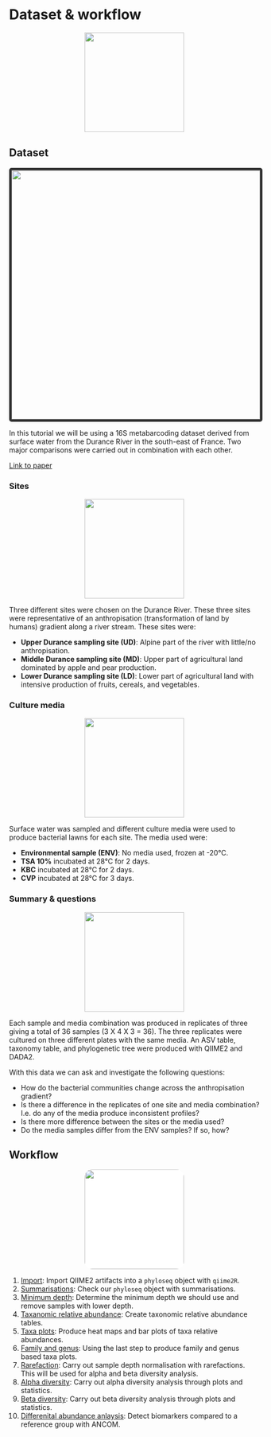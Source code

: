 # Dataset & workflow {#datasetandworkflowchap}
<center>
![](figures/data.png){style="width:200px"}
</center>

## Dataset
<center>
![](figures/freshwater_france.png){style="border-radius: 5px; width: 500px; border: 5px solid #333333"}
</center>

In this tutorial we will be using a 16S metabarcoding dataset derived from surface water from the Durance River in the south-east of France.
Two major comparisons were carried out in combination with each other.

[Link to paper](https://www.mdpi.com/2076-2607/8/8/1129)

### Sites
<center>
![](figures/river.png){style="width:200px"}
</center>

Three different sites were chosen on the Durance River. These three sites were representative of an anthropisation (transformation of land by humans) gradient along a river stream. These sites were:

- __Upper Durance sampling site (UD)__: Alpine part of the river with little/no anthropisation.
- __Middle Durance sampling site (MD)__: Upper part of agricultural land dominated by apple and pear production.
- __Lower Durance sampling site (LD)__: Lower part of agricultural land with intensive production of fruits, cereals, and vegetables.

### Culture media
<center>
![](figures/petri.png){style="width:200px"}
</center>

Surface water was sampled and different culture media were used to produce bacterial lawns for each site. The media used were:

- __Environmental sample (ENV)__: No media used, frozen at -20°C.
- __TSA 10%__ incubated at 28°C for 2 days.
- __KBC__ incubated at 28°C for 2 days.
- __CVP__ incubated at 28°C for 3 days.

### Summary & questions {#sum_and_qs}
<center>
![](figures/sum_red.png){style="width:200px"}
</center>

Each sample and media combination was produced in replicates of three giving a total of 36 samples (3 X 4 X 3 = 36). The three replicates were cultured on three different plates with the same media. An ASV table, taxonomy table, and phylogenetic tree were produced with QIIME2 and DADA2.

With this data we can ask and investigate the following questions:

- How do the bacterial communities change across the anthropisation gradient?
- Is there a difference in the replicates of one site and media combination? I.e. do any of the media produce inconsistent profiles?
- Is there more difference between the sites or the media used?
- Do the media samples differ from the ENV samples? If so, how?

## Workflow
<center>
![](figures/workflow.png){style="width:200px; border-radius:15px; background:white"}
</center>

1. [Import](#import_chap): Import QIIME2 artifacts into a `phyloseq` object with `qiime2R`.
2. [Summarisations](#sum_phyloseq_chap): Check our `phyloseq` object with summarisations.
3. [Minimum depth](#mindepthchap): Determine the minimum depth we should use and remove samples with lower depth.
4. [Taxanomic relative abundance](#taxa_relabund_chap): Create taxonomic relative abundance tables.
5. [Taxa plots](#chaptaxaplots): Produce heat maps and bar plots of taxa relative abundances.
6. [Family and genus](#family_genus_chap): Using the last step to produce family and genus based taxa plots.
7. [Rarefaction](#rarefaction_chap): Carry out sample depth normalisation with rarefactions. This will be used for alpha and beta diversity analysis.
8. [Alpha diversity](#alpha_chap): Carry out alpha diversity analysis through plots and statistics.
9. [Beta diversity](#beta_chap): Carry out beta diversity analysis through plots and statistics.
10. [Differenital abundance anlaysis](#DA_chap): Detect biomarkers compared to a reference group with ANCOM.
